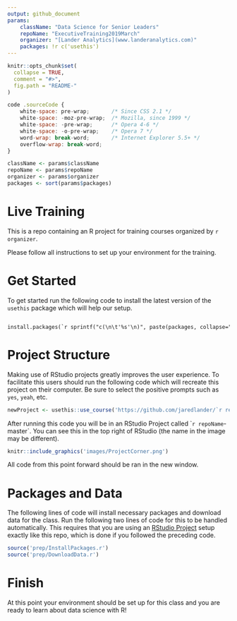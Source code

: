 ```yaml
---
output: github_document
params:
    className: "Data Science for Senior Leaders"
    repoName: "ExecutiveTraining2019March"
    organizer: "[Lander Analytics](www.landeranalytics.com)"
    packages: !r c('usethis')
---
```


<!-- README.md is generated from README.Rmd. Please edit that file -->

```r
knitr::opts_chunk$set(
  collapse = TRUE,
  comment = "#>",
  fig.path = "README-"
)
```

```js
code .sourceCode {
    white-space: pre-wrap;       /* Since CSS 2.1 */
    white-space: -moz-pre-wrap;  /* Mozilla, since 1999 */
    white-space: -pre-wrap;      /* Opera 4-6 */
    white-space: -o-pre-wrap;    /* Opera 7 */
    word-wrap: break-word;       /* Internet Explorer 5.5+ */
    overflow-wrap: break-word;
}
```


```r
className <- params$className
repoName <- params$repoName
organizer <- params$organizer
packages <- sort(params$packages)
```

# Live Training

This is a repo containing an R project for training courses organized by `r organizer`.

Please follow all instructions to set up your environment for the training.

# Get Started

To get started run the following code to install the latest version of the `usethis` package which will help our setup.

<div class='sourceCode'><pre class='sourceCode r'><code class='sourceCode r'>
install.packages(`r sprintf("c(\n\t'%s'\n)", paste(packages, collapse="', \n\t'"))`)
</code></pre></div>

# Project Structure

Making use of RStudio projects greatly improves the user experience. To facilitate this users should run the following code which will recreate this project on their computer. Be sure to select the positive prompts such as `yes`, `yeah`, etc.

```r
newProject <- usethis::use_course('https://github.com/jaredlander/`r repoName`/archive/master.zip')
```

After running this code you will be in an RStudio Project called ``r repoName`-master`. You can see this in the top right of RStudio (the name in the image may be different).

```r
knitr::include_graphics('images/ProjectCorner.png')
```

All code from this point forward should be ran in the new window.

# Packages and Data

The following lines of code will install necessary packages and download data for the class. Run the following two lines of code for this to be handled automatically. This requires that you are using an [RStudio Project](https://support.rstudio.com/hc/en-us/articles/200526207-Using-Projects) setup exactly like this repo, which is done if you followed the preceding code.

```r
source('prep/InstallPackages.r')
source('prep/DownloadData.r')
```

# Finish

At this point your environment should be set up for this class and you are ready to learn about data science with R!
